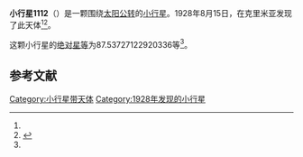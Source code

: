 {{Infobox planet
| bgcolour = #FFFFC0
| name = 1112 Polonia
| symbol = 
| image = 
| caption = 
| discovery = yes
| discovery_ref = 
| discoverer = {{link-en|普拉格雅·沙尼|Pelageya Shajn}}
| discovery_site = [[克里米亚|克里米亚]] 
| discovered = 1928年8月15日
| designations = yes
| mp_name = 
| named_after = 
| alt_names = 1928 PE/ 1933 PA / A908 XA
| mp_category = [[主带小行星|主带小行星]]
| orbit_ref = <ref name="a">[http://ssd.jpl.nasa.gov/sbdb.cgi?sstr=1112 1112 Polonia] {{Wayback|url=http://ssd.jpl.nasa.gov/sbdb.cgi?sstr=1112 |date=20210720084757 }}，小行星數據庫瀏覽器（JPL Small-Body Database Browser）－[[美国国家航空航天局|美国国家航空航天局]]喷气推进实验室</ref>
| epoch = 2456400.5 (2013年4月18日更新)
| aphelion = {{convert|3.330366150385649|AU|km|3|abbr=on|lk=out}}
| perihelion = {{convert|2.708982508616628|AU|km|3|abbr=on}}
| semimajor = {{convert|3.019674329501139|AU|km|3|abbr=on}}
| eccentricity = 0.102889182
| period = 1916.631349 [[日|日]]<br />5.25[[儒略年|儒略年]]
| avg_speed = 
| inclination = 8.997820852765203
| asc_node = 302.9424287228366
| mean_anomaly = 
| arg_peri = 87.53727122920336
| satellites = 
| physical_characteristics = yes
| dimensions = 
| mass = 
| density = 
| surface_grav = 
| escape_velocity = 
| sidereal_day = 
| axial_tilt = 
| pole_ecliptic_lat = 
| pole_ecliptic_lon = 
| albedo = 
| temperatures= 
| temp_name1 = 
| mean_temp_1 = 
| max_temp_1 = 
| temp_name2 = 
| max_temp_2 = 
| spectral_type = 
| abs_magnitude = 87.53727122920336
}}

'''小行星1112'''（{{lang-en|1112 Polonia}}）是一颗围绕[[太阳|太阳]][[公转|公转]]的[[小行星|小行星]]。1928年8月15日，{{link-en|普拉格雅·沙尼|Pelageya Shajn}}在克里米亚发现了此天体<ref name="a" /><ref>{{cite news|title=小行星列表|url=http://cfa-www.harvard.edu/iau/lists/NumberedMPs.txt|accessdate=2013-07-08|newspaper=哈佛大学|archive-date=2008-05-17|archive-url=https://web.archive.org/web/20080517010638/http://cfa-www.harvard.edu/iau/lists/NumberedMPs.txt|dead-url=no}}</ref>。

这颗小行星的[[绝对星等|绝对星等]]为87.53727122920336等<ref name="a" />。

==参考文献==
{{reflist}}
{{Minor Planet Number|[[小行星1111|小行星1111]]|[[小行星1113|小行星1113]]}}

{{小天体}}

[[Category:小行星带天体|Category:小行星带天体]]
[[Category:1928年发现的小行星|Category:1928年发现的小行星]]

{{asteroid-stub}}